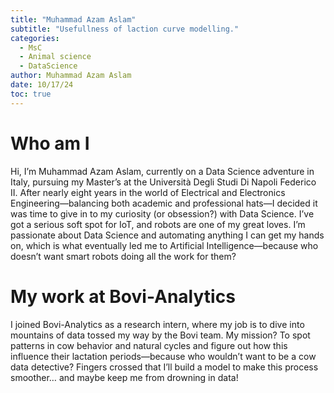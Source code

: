 ```yaml
---
title: "Muhammad Azam Aslam"
subtitle: "Usefullness of laction curve modelling."
categories:
  - MsC
  - Animal science
  - DataScience
author: Muhammad Azam Aslam
date: 10/17/24
toc: true
---
```


# Who am I

Hi, I’m Muhammad Azam Aslam, currently on a Data Science adventure in Italy, pursuing my Master’s at
the Università Degli Studi Di Napoli Federico II. After nearly eight years in the world of Electrical and Electronics Engineering—balancing both academic and professional hats—I decided it was time to give in to
my curiosity (or obsession?) with Data Science. I’ve got a serious soft spot for IoT, and robots are one of my great loves. I’m passionate about Data Science and automating anything I can get my hands on, which is
what eventually led me to Artificial Intelligence—because who doesn’t want smart robots doing all the work for them?

# My work at Bovi-Analytics

I joined Bovi-Analytics as a research intern, where my job is to dive into mountains of data tossed my way by
the Bovi team. My mission? To spot patterns in cow behavior and natural cycles and figure out how this influence their lactation periods—because who wouldn’t want to be a cow data detective? Fingers crossed that I’ll build a model to make this process smoother… and maybe keep me from drowning in data!
